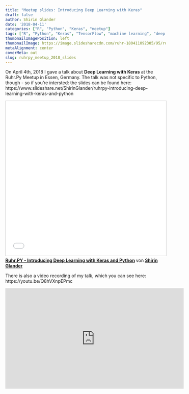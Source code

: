 ```yaml
---
title: "Meetup slides: Introducing Deep Learning with Keras"
draft: false
author: Shirin Glander
date: '2018-04-11'
categories: ["R", "Python", "Keras", "meetup"]
tags: ["R", "Python", "Keras", "TensorFlow", "machine learning", "deep learning", "meetup"]
thumbnailImagePosition: left
thumbnailImage: https://image.slidesharecdn.com/ruhr-180411092305/95/ruhrpy-introducing-deep-learning-with-keras-and-python-1-638.jpg?cb=1523438816
metaAlignment: center
coverMeta: out
slug: ruhrpy_meetup_2018_slides
---
```


On April 4th, 2018 I gave a talk about **Deep Learning with Keras** at the Ruhr.Py Meetup in Essen, Germany. The talk was not specific to Python, though - so if you're intersted: the slides can be found here: https://www.slideshare.net/ShirinGlander/ruhrpy-introducing-deep-learning-with-keras-and-python

<iframe src="//www.slideshare.net/slideshow/embed_code/key/cZz1j6qtlwm62l" width="595" height="485" frameborder="0" marginwidth="0" marginheight="0" scrolling="no" style="border:1px solid #CCC; display: block; margin: auto; border-width:1px; margin-bottom:5px; max-width: 100%;" allowfullscreen> </iframe> <div style="margin-bottom:5px"> <strong> <a href="//www.slideshare.net/ShirinGlander/ruhrpy-introducing-deep-learning-with-keras-and-python" title="Ruhr.PY - Introducing Deep Learning with Keras and Python" target="_blank">Ruhr.PY - Introducing Deep Learning with Keras and Python</a> </strong> von <strong><a href="//www.slideshare.net/ShirinGlander" target="_blank">Shirin Glander</a></strong> </div>

There is also a video recording of my talk, which you can see here: https://youtu.be/Q8hVXnpEPmc

<iframe width="560" height="315" src="https://www.youtube.com/embed/Q8hVXnpEPmc?rel=0" frameborder="0" allow="autoplay; encrypted-media" allowfullscreen></iframe>